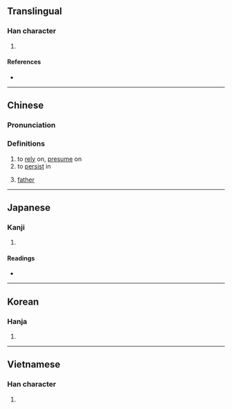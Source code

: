 {{character info/new}}
==Translingual==

===Han character===
{{Han char|rn=61|rad=心|as=05|sn=8|four=94060|canj=PJR|ids=⿰忄古}}

#

====References====
* {{Han ref|kx=0380.220|dkj=10454|dj=0708.220|hdz=42283.090|uh=6019|ud=24601|bh=CC7C|bd=52348}}

----

==Chinese==
{{zh-forms}}

===Pronunciation===
{{zh-pron
|m=hù
|m-s=
|c=wu6
|c-t=
|g=
|h=pfs=
|j=
|md=
|mn=
|mn-t=
|w=
|x=
|mc=y
|oc=y
|cat=v,n
}}

===Definitions===
{{zh-hanzi}}

# to [[rely]] on, [[presume]] on
# to [[persist]] in
# {{lb|zh|classical}} [[father]]

----

==Japanese==

===Kanji===
{{ja-kanji|grade=|rs=心05}}

# {{defn|lang=ja|sort=心05}}

====Readings====
* {{ja-readings|on=[[こ]] (ko)|kun=[[たのむ]] (tanomu)}}

----

==Korean==

===Hanja===
{{ko-hanja|hangeul=호}}

# {{defn|lang=ko|sort=心05}}

----

==Vietnamese==

===Han character===
{{vi-hantu|[[hộ]], [[hỗ]]|rs=心05}}

# {{defn|lang=vi|sort=心05}}